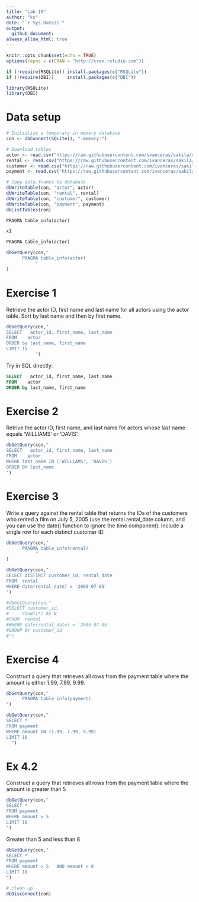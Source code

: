 ```yaml
---
title: "Lab 10"
author: "ks"
date: "`r Sys.Date()`"
output: 
  github_document:
always_allow_html: true
---
```


```r
knitr::opts_chunk$set(echo = TRUE)
options(repos = c(CRAN = "http://cran.rstudio.com"))
```



```r
if (!require(RSQLite)) install.packages(c("RSQLite"))
if (!require(DBI))     install.packages(c("DBI"))

library(RSQLite)
library(DBI)
```

# Data setup

```r
# Initialize a temporary in memory database
con <- dbConnect(SQLite(), ":memory:")

# Download tables
actor <- read.csv("https://raw.githubusercontent.com/ivanceras/sakila/master/csv-sakila-db/actor.csv")
rental <- read.csv("https://raw.githubusercontent.com/ivanceras/sakila/master/csv-sakila-db/rental.csv")
customer <- read.csv("https://raw.githubusercontent.com/ivanceras/sakila/master/csv-sakila-db/customer.csv")
payment <- read.csv("https://raw.githubusercontent.com/ivanceras/sakila/master/csv-sakila-db/payment_p2007_01.csv")

# Copy data.frames to database
dbWriteTable(con, "actor", actor)
dbWriteTable(con, "rental", rental)
dbWriteTable(con, "customer", customer)
dbWriteTable(con, "payment", payment)
dbListTables(con)
```

```sql
PRAGMA table_info(actor)
```

```r
x1
```

```sql
PRAGMA table_info(actor)
```

```r
dbGetQuery(con,"
      PRAGMA table_info(actor)
           "
)
```


# Exercise 1

Retrieve the actor ID, first name and last name for all actors using the actor table. Sort by last name and then by first name.

```r
dbGetQuery(con,"
SELECT   actor_id, first_name, last_name
FROM    actor
ORDER by last_name, first_name
LIMIT 15
           ")
```

Try in SQL directly:

```sql
SELECT   actor_id, first_name, last_name
FROM    actor
ORDER by last_name, first_name
```

# Exercise 2

Retrive the actor ID, first name, and last name for actors whose last name equals ‘WILLIAMS’ or ‘DAVIS’.

```r
dbGetQuery(con,"
SELECT   actor_id, first_name, last_name
FROM    actor
WHERE last_name IN ('WILLIAMS', 'DAVIS')
ORDER BY last_name
")
```

# Exercise 3

Write a query against the rental table that returns the IDs of the customers who rented a film on July 5, 2005 (use the rental.rental_date column, and you can use the date() function to ignore the time component). Include a single row for each distinct customer ID.

```r
dbGetQuery(con,"
      PRAGMA table_info(rental)
           "
)
```


```r
dbGetQuery(con,"
SELECT DISTINCT customer_id, rental_date
FROM  rental
WHERE date(rental_date) = '2005-07-05'
")
```

```r
#dbGetQuery(con,"
#SELECT customer_id, 
#     COUNT(*) AS N
#FROM  rental
#WHERE date(rental_date) = '2005-07-05'
#GROUP BY customer_id
#")
```

# Exercise 4

Construct a query that retrieves all rows from the payment table where the amount is either 1.99, 7.99, 9.99.

```r
dbGetQuery(con,"
      PRAGMA table_info(payment)
")
```

```r
dbGetQuery(con,"
SELECT *
FROM payment
WHERE amount IN (1.99, 7.99, 9.99)
LIMIT 10
  ")
```

# Ex 4.2

Construct a query that retrieves all rows from the payment table where the amount is greater than 5

```r
dbGetQuery(con,"
SELECT *
FROM payment
WHERE amount > 5
LIMIT 10
")
```

Greater than 5 and less than 8

```r
dbGetQuery(con,"
SELECT *
FROM payment
WHERE amount > 5   AND amount < 8
LIMIT 10
")
```


```r
# clean up
dbDisconnect(con)
```

